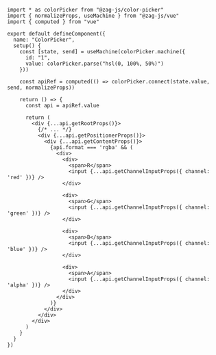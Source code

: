 ```tsx
import * as colorPicker from "@zag-js/color-picker"
import { normalizeProps, useMachine } from "@zag-js/vue"
import { computed } from "vue"

export default defineComponent({
  name: "ColorPicker",
  setup() {
    const [state, send] = useMachine(colorPicker.machine({
      id: "1",
      value: colorPicker.parse("hsl(0, 100%, 50%)")
    }))

    const apiRef = computed(() => colorPicker.connect(state.value, send, normalizeProps))

    return () => {
      const api = apiRef.value

      return (
        <div {...api.getRootProps()}>
          {/* ... */}
          <div {...api.getPositionerProps()}>
            <div {...api.getContentProps()}>
              {api.format === 'rgba' && (
                <div>
                  <div>
                    <span>R</span>
                    <input {...api.getChannelInputProps({ channel: 'red' })} />
                  </div>

                  <div>
                    <span>G</span>
                    <input {...api.getChannelInputProps({ channel: 'green' })} />
                  </div>

                  <div>
                    <span>B</span>
                    <input {...api.getChannelInputProps({ channel: 'blue' })} />
                  </div>

                  <div>
                    <span>A</span>
                    <input {...api.getChannelInputProps({ channel: 'alpha' })} />
                  </div>
                </div>
              )}
            </div>
          </div>
        </div>
      )
    }
  }
})
```

